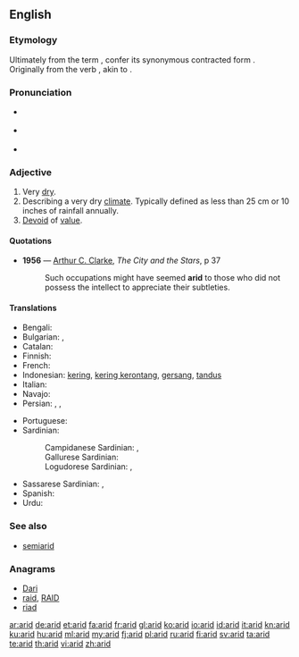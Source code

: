 ==English==

===Etymology===
Ultimately from the {{etyl|la|en}} term {{term|aridus|āridus|dry, arid, parched|lang=la}}, confer its synonymous contracted form {{term|ardus|lang=la}}. Originally from the verb {{term|areo|āreo|I am dry, I am parched|lang=la}}, akin to {{term|ardeo|ārdeō|I'm on fire, I burn|lang=la}}.

===Pronunciation===
* {{a|UK}} {{IPA|/ˈæ.ɹɪd/}} {{X-SAMPA|/{.rId/}}
* {{audio|En-us-ne-arid.ogg|Audio (US)}} {{qualifier|in accents without the [[w:English-languag vowel changes before historic /r/#Mary–marry–merry_merger|"Mary, marry, merry" merger]]}}
* {{audio|en-us-arid.ogg|Audio (US)}} {{qualifier|in accents with the [[w:English-language vowel changes before historic /r/#Mary–marry–merry merger|"Mary, marry, merry" merger]]}}

===Adjective===
{{en-adj|er|more}}
{{wikipedia}}

# Very [[dry]].
# Describing a very dry [[climate]].  Typically defined as less than 25 cm or 10 inches of rainfall annually.
# [[devoid|Devoid]] of [[value]].

====Quotations====
* '''1956''' — [[w:Arthur C. Clarke|Arthur C. Clarke]], ''The City and the Stars'', p 37
*: Such occupations might have seemed '''arid''' to those who did not possess the intellect to appreciate their subtleties.

====Translations====
{{trans-top|very dry}}
* Bengali: {{t-|bn|শুষ্ক|sc=Beng}}
* Bulgarian: {{t+|bg|сух}},  {{t+|bg|безводен}}
* Catalan: {{t|ca|àrid}}
* Finnish: {{t+|fi|kuiva}}
* French: {{t+|fr|aride}}
* Indonesian: [[kering]], [[kering kerontang]], [[gersang]], [[tandus]]
* Italian: {{t-|it|arido}}
* Navajo: {{tø|nv|hóółtseii}}
* Persian: {{t+|fa|خشک|sc=fa-Arab}}, {{t+|fa|بایر|sc=fa-Arab}}, {{t-|fa|کم باران|sc=fa-Arab}}
{{trans-mid}}
* Portuguese: {{t+|pt|árido}}
* Sardinian:
*: Campidanese Sardinian: {{tø|sro|àrridu}}, {{tø|sro|àridu}}
*: Gallurese Sardinian: {{tø|sdn|àrritu}}
*: Logudorese Sardinian: {{tø|src|assuttu}}, {{tø|src|àrridu}}
* Sassarese Sardinian: {{tø|sdc|aramiddu}}, {{tø|sdc|séccu}}
* Spanish: {{t+|es|árido}}
* Urdu: {{t-|ur|خشک}}
{{trans-bottom}}

===See also===
* [[semiarid]]

===Anagrams===
* [[Dari#English|Dari]]
* [[raid#English|raid]], [[RAID#English|RAID]]
* [[riad#English|riad]]

[[ar:arid]]
[[de:arid]]
[[et:arid]]
[[fa:arid]]
[[fr:arid]]
[[gl:arid]]
[[ko:arid]]
[[io:arid]]
[[id:arid]]
[[it:arid]]
[[kn:arid]]
[[ku:arid]]
[[hu:arid]]
[[ml:arid]]
[[my:arid]]
[[fj:arid]]
[[pl:arid]]
[[ru:arid]]
[[fi:arid]]
[[sv:arid]]
[[ta:arid]]
[[te:arid]]
[[th:arid]]
[[vi:arid]]
[[zh:arid]]